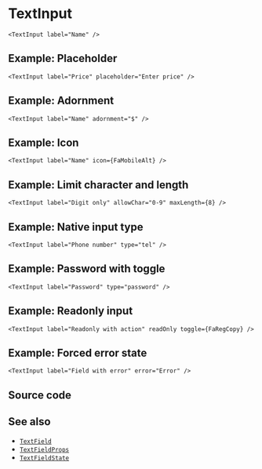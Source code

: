 
<Module name="zeta-dom-react" />

# TextInput

<TextInput label="Name" />

```tsx
<TextInput label="Name" />
```

## Example: Placeholder

<TextInput label="Price" placeholder="Enter price" />

```tsx
<TextInput label="Price" placeholder="Enter price" />
```

## Example: Adornment

<TextInput label="Name" adornment="$" />

```tsx
<TextInput label="Name" adornment="$" />
```

## Example: Icon

<TextInput label="Name" icon={FaMobileAlt} />

```tsx
<TextInput label="Name" icon={FaMobileAlt} />
```

## Example: Limit character and length

<TextInput label="Digit only" allowChar="0-9" maxLength={8} />

```tsx
<TextInput label="Digit only" allowChar="0-9" maxLength={8} />
```

## Example: Native input type

<TextInput label="Phone number" type="tel" />

```tsx
<TextInput label="Phone number" type="tel" />
```

## Example: Password with toggle

<TextInput label="Password" type="password" />

```tsx
<TextInput label="Password" type="password" />
```

## Example: Readonly input

<TextInput label="Readonly with action" readOnly toggle={FaRegCopy} />

```tsx
<TextInput label="Readonly with action" readOnly toggle={FaRegCopy} />
```

## Example: Forced error state

<TextInput label="Field with error" error="Error" />

```tsx
<TextInput label="Field with error" error="Error" />
```

## Source code

<CodeBlock children={tsx} className="language-tsx" />

## See also

- [`TextField`](:)
- [`TextFieldProps`](:)
- [`TextFieldState`](:)
